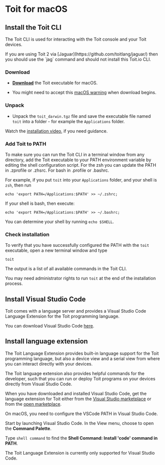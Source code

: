 # Toit for macOS

## Install the Toit CLI

The Toit CLI is used for interacting with the Toit console and your Toit devices.

<Note>
If you are using Toit 2 via [Jaguar](https://github.com/toitlang/jaguar/)
then you should use the `jag` command and should not install this Toit.io CLI.
</Note>

### Download

- [**Download**](https://archive.toit.io/cli/latest/darwin) the Toit executable for macOS.

- You might need to accept this [macOS warning](https://support.apple.com/guide/mac-help/open-a-mac-app-from-an-unidentified-developer-mh40616/mac) when download begins.

### Unpack

- Unpack the `toit_darwin.tgz` file and save the executable file named `toit` into a folder - for example the `Applications` folder.

Watch the [installation video](https://www.youtube.com/watch?v=uGQPGNEH_sU&ab_channel=Toit), if you need guidance.

### Add Toit to PATH

To make sure you can run the Toit CLI in a terminal window from any directory, add the
Toit executable to your PATH environment variable by editing the shell configuration script.
For the zsh you can update the PATH in .zprofile or .zhsrc. For bash in .profile or .bashrc.

For example, if you put `toit` into your `Applications` folder, and your shell is `zsh`, then
run
```shell
echo 'export PATH=/Applications:$PATH' >> ~/.zshrc;
```

If your shell is bash, then execute:
```shell
echo 'export PATH=/Applications:$PATH' >> ~/.bashrc;
```

You can determine your shell by running `echo $SHELL`.

### Check installation

To verify that you have successfully configured the PATH with the `toit` executable, open a new terminal window and type

```shell
toit
```

The output is a list of all available commands in the Toit CLI.

<Note>

You may need administrator rights to run `toit` at the end of the installation process.

</Note>

## Install Visual Studio Code

Toit comes with a language server and provides a Visual Studio Code Language Extension for the Toit programming language.

You can download Visual Studio Code [here](https://code.visualstudio.com/Download).

## Install language extension

The Toit Language Extension provides built-in language support for the Toit programming language, but also a device view and a serial view from where you
can interact directly with your devices.

The Toit language extension also provides helpful commands for the developer, such that you can run or deploy Toit programs on
your devices directly from Visual Studio Code.

When you have downloaded and installed Visual Studio Code, get the language extension for Toit either from the [Visual Studio marketplace](https://marketplace.visualstudio.com/items?itemName=toit.toit)
or from the [open marketplace](https://open-vsx.org/extension/toit/toit).

<Note title="Configure VSCode">

On macOS, you need to configure the VSCode PATH in Visual Studio Code.

Start by launching Visual Studio Code. In the View menu, choose to open the **Command Palette**.

Type `shell command` to find the **Shell Command: Install 'code' command in PATH**.

</Note>

The Toit Language Extension is currently only supported for Visual Studio Code.
